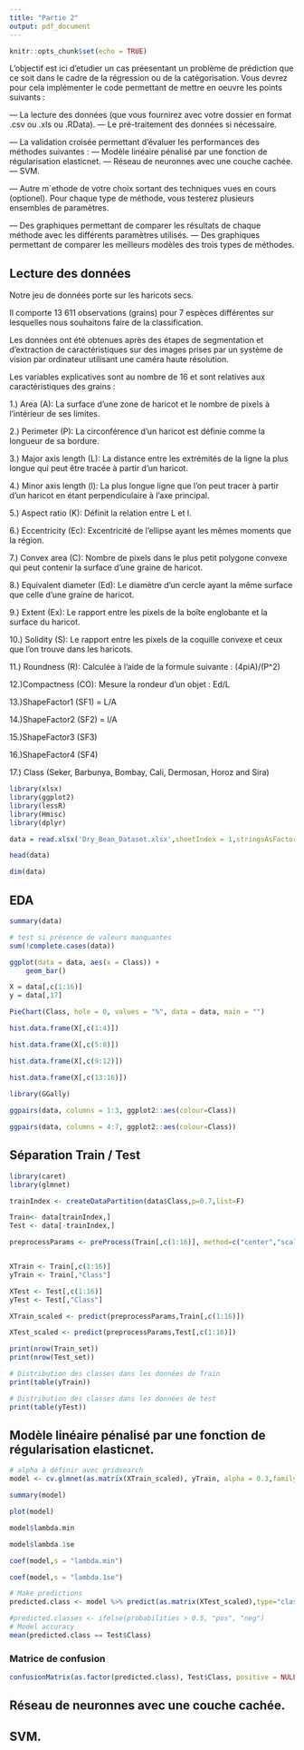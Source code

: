 ```yaml
---
title: "Partie 2"
output: pdf_document
---
```



```r
knitr::opts_chunk$set(echo = TRUE)
```

L’objectif est ici d'etudier un cas préesentant un problème de prédiction que ce soit dans le cadre de
la régression ou de la catégorisation. Vous devrez pour cela implémenter le code permettant de mettre
en oeuvre les points suivants :

— La lecture des données (que vous fournirez avec votre dossier en format .csv ou .xls ou .RData).
— Le pré-traitement des données si nécessaire.

— La validation croisée permettant d’évaluer les performances des méthodes suivantes :
— Modèle linéaire pénalisé par une fonction de régularisation elasticnet.
— Réseau de neuronnes avec une couche cachée.
— SVM.

— Autre m´ethode de votre choix sortant des techniques vues en cours (optionel).
Pour chaque type de méthode, vous testerez plusieurs ensembles de paramètres.


— Des graphiques permettant de comparer les résultats de chaque méthode avec les différents paramètres utilisés.
— Des graphiques permettant de comparer les meilleurs modèles des trois types de méthodes.

## Lecture des données

Notre jeu de données porte sur les haricots secs. 

Il comporte 13 611 observations (grains) pour 7 espèces différentes sur lesquelles nous souhaitons faire de la classification.

Les données ont été obtenues après des étapes de segmentation et d'extraction de caractéristiques sur des images prises par un système de vision par ordinateur utilisant une caméra haute résolution.

Les variables explicatives sont au nombre de 16 et sont relatives aux caractéristiques des grains : 

1.) Area (A): La surface d'une zone de haricot et le nombre de pixels à l'intérieur de ses limites.

2.) Perimeter (P): La circonférence d'un haricot est définie comme la longueur de sa bordure.

3.) Major axis length (L): La distance entre les extrémités de la ligne la plus longue qui peut être tracée à partir d'un haricot.

4.) Minor axis length (l): La plus longue ligne que l'on peut tracer à partir d'un haricot en étant perpendiculaire à l'axe principal.

5.) Aspect ratio (K): Définit la relation entre L et l.

6.) Eccentricity (Ec): Excentricité de l'ellipse ayant les mêmes moments que la région.

7.) Convex area (C): Nombre de pixels dans le plus petit polygone convexe qui peut contenir la surface d'une graine de haricot.

8.) Equivalent diameter (Ed): Le diamètre d'un cercle ayant la même surface que celle d'une graine de haricot.

9.) Extent (Ex): Le rapport entre les pixels de la boîte englobante et la surface du haricot.

10.) Solidity (S): Le rapport entre les pixels de la coquille convexe et ceux que l'on trouve dans les haricots.

11.) Roundness (R): Calculée à l'aide de la formule suivante : (4piA)/(P^2)

12.)Compactness (CO): Mesure la rondeur d'un objet : Ed/L

13.)ShapeFactor1 (SF1) = L/A

14.)ShapeFactor2 (SF2) = l/A

15.)ShapeFactor3 (SF3)

16.)ShapeFactor4 (SF4)

17.) Class (Seker, Barbunya, Bombay, Cali, Dermosan, Horoz and Sira)


```r
library(xlsx)
library(ggplot2)
library(lessR)
library(Hmisc)
library(dplyr)
```

```r
data = read.xlsx('Dry_Bean_Dataset.xlsx',sheetIndex = 1,stringsAsFactors=TRUE)
```


```r
head(data)
```


```r
dim(data)
```
## EDA

```r
summary(data)
```


```r
# test si présence de valeurs manquantes
sum(!complete.cases(data))
```


```r
ggplot(data = data, aes(x = Class)) +
    geom_bar()
```

```r
X = data[,c(1:16)]
y = data[,17]
```


```r
PieChart(Class, hole = 0, values = "%", data = data, main = "")
```
```r
hist.data.frame(X[,c(1:4)])
```


```r
hist.data.frame(X[,c(5:8)])
```


```r
hist.data.frame(X[,c(9:12)])
```


```r
hist.data.frame(X[,c(13:16)])
```


```r
library(GGally)
 
ggpairs(data, columns = 1:3, ggplot2::aes(colour=Class)) 
```


```r
ggpairs(data, columns = 4:7, ggplot2::aes(colour=Class))
```

## Séparation Train / Test

```r
library(caret)
library(glmnet)
```


```r
trainIndex <- createDataPartition(data$Class,p=0.7,list=F)

Train<- data[trainIndex,]
Test <- data[-trainIndex,]

preprocessParams <- preProcess(Train[,c(1:16)], method=c("center","scale"))


XTrain <- Train[,c(1:16)]
yTrain <- Train[,"Class"] 

XTest <- Test[,c(1:16)]
yTest <- Test[,"Class"] 

XTrain_scaled <- predict(preprocessParams,Train[,c(1:16)])

XTest_scaled <- predict(preprocessParams,Test[,c(1:16)])
```


```r
print(nrow(Train_set))
print(nrow(Test_set))
```


```r
# Distribution des classes dans les données de Train 
print(table(yTrain))
```

```r
# Distribution des classes dans les données de test 
print(table(yTest))
```

## Modèle linéaire pénalisé par une fonction de régularisation elasticnet.

```r
# alpha à définir avec gridsearch
model <- cv.glmnet(as.matrix(XTrain_scaled), yTrain, alpha = 0.3,family = "multinomial")
```

```r
summary(model)
```

```r
plot(model)
```
```r
model$lambda.min
```


```r
model$lambda.1se
```

```r
coef(model,s = "lambda.min")
```

```r
coef(model,s = "lambda.1se")
```


```r
# Make predictions
predicted.class <- model %>% predict(as.matrix(XTest_scaled),type="class")
```

```r
#predicted.classes <- ifelse(probabilities > 0.5, "pos", "neg")
# Model accuracy
mean(predicted.class == Test$Class)
```
### Matrice de confusion

```r
confusionMatrix(as.factor(predicted.class), Test$Class, positive = NULL, dnn = c("Prediction", "Reference"))
```

## Réseau de neuronnes avec une couche cachée.


## SVM.

```r
```


```r
```


```r
```


```r
```


```r
```


```r
```


```r
```


```r
```


```r
```

